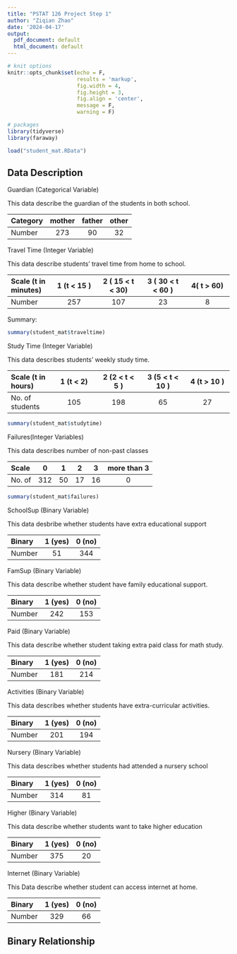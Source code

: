 ```yaml
---
title: "PSTAT 126 Project Step 1"
author: "Ziqian Zhao"
date: '2024-04-17'
output:
  pdf_document: default
  html_document: default
---
```


```r
# knit options
knitr::opts_chunk$set(echo = F,
                      results = 'markup',
                      fig.width = 4,
                      fig.height = 3,
                      fig.align = 'center',
                      message = F,
                      warning = F)

# packages
library(tidyverse)
library(faraway)
```

```r
load("student_mat.RData")
```
## Data Description

Guardian (Categorical Variable)

This data describe the guardian of the students in both school.

| Category | mother | father | other |
|:---------|:------:|:------:|:-----:|
| Number   |  273   |   90   |  32   |

Travel Time (Integer Variable)

This data describe students' travel time from home to school.

| Scale (t in minutes)  | 1 (t \< 15 ) | 2 ( 15 \< t \< 30) | 3 ( 30 \< t \< 60 ) | 4( t \> 60) |
|:--------------|:-------------:|:-------------:|:-------------:|:-------------:|
| Number |       257       |            107             |             23             |        8        |

Summary:

```r
summary(student_mat$traveltime)
```

Study Time (Integer Variable) 

This data describes students' weekly study time.


| Scale (t in hours) | 1 (t \< 2) | 2 (2 \< t \< 5 ) | 3 (5 \< t \< 10 ) | 4 (t \> 10 ) |
|:--------------|:-------------:|:-------------:|:-------------:|:-------------:|
| No. of students |      105       |         198         |          65          |       27        |

```r
summary(student_mat$studytime)
```

Failures(Integer Variables)

This data describes number of non-past classes

| Scale  |  0  |  1  |  2  |  3  | more than 3 |
|:-------|:---:|:---:|:---:|:---:|:-----------:|
| No. of  | 312 | 50  | 17  | 16  |      0      |

```r
summary(student_mat$failures)
```

SchoolSup (Binary Variable)

This data desbribe whether students have extra educational support

| Binary | 1 (yes) | 0 (no) |
|:-------|:-------:|:------:|
| Number |   51    |  344   |

FamSup (Binary Variable)

This data describe whether student have family educational support.

| Binary | 1 (yes) | 0 (no) |
|:-------|:-------:|:------:|
| Number |   242   |  153   |

Paid (Binary Variable)

This data describe whether student taking extra paid class for math study.

| Binary | 1 (yes) | 0 (no) |
|:-------|:-------:|:------:|
| Number |   181   |  214   |

Activities (Binary Variable)

This data describes whether students have extra-curricular activities.

| Binary | 1 (yes) | 0 (no) |
|:-------|:-------:|:------:|
| Number |   201   |  194   |

Nursery (Binary Variable)

This data describes whether students had attended a nursery school

| Binary | 1 (yes) | 0 (no) |
|:-------|:-------:|:------:|
| Number |   314   |   81   |

Higher (Binary Variable)

This data describe whether students want to take higher education

| Binary | 1 (yes) | 0 (no) |
|:-------|:-------:|:------:|
| Number |   375   |   20   |

Internet (Binary Variable)

This Data describe whether student can access internet at home.

| Binary | 1 (yes) | 0 (no) |
|:-------|:-------:|:------:|
| Number |   329   |   66   |

## Binary Relationship

